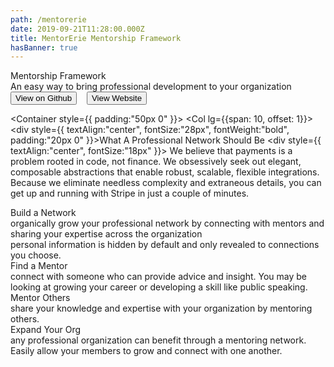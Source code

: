 ```yaml
---
path: /mentorerie
date: 2019-09-21T11:28:00.000Z
title: MentorErie Mentorship Framework
hasBanner: true
---
```


<div class="project-header" style={{ color:"white", display:"flex", height:"600px", alignItems:"flex-start", flex:"0 0 100%", flexDirection:"column", justifyContent:"center", background:"url('https://cdn.pixabay.com/photo/2012/03/01/00/36/abstract-19731_960_720.jpg')", backgroundSize: "100%" }}>
    <div class="title" style={{ fontSize:"38px", paddingLeft:"20%" }}>Mentorship Framework</div>
    <div class="description" style={{ fontSize: "18px", paddingLeft:"20%" }}>An easy way to bring professional development to your organization</div>
    <div class="links" style={{ margin:"60px auto -120px", textAlign: "center", width:"100%" }}>
        <Button variant="outline-light" size="lg">View on Github</Button>&nbsp; &nbsp;
        <Button variant="outline-light" size="lg">View Website</Button>
    </div>
</div>

<Container style={{ padding:"50px 0" }}>
    <Row>
        <Col  lg={{span: 10, offset: 1}}>
            <div style={{ textAlign:"center", fontSize:"28px", fontWeight:"bold", padding:"20px 0" }}>What A Professional Network Should Be</div>
            <div style={{ textAlign:"center", fontSize:"18px" }}>
            We believe that payments is a problem rooted in code, not finance. We obsessively seek out elegant, composable abstractions that enable robust, scalable, flexible integrations. Because we eliminate needless complexity and extraneous details, you can get up and running with Stripe in just a couple of minutes.
            </div>
        </Col>
    </Row>
</Container>

<Container className="bullets">
    <Row>
        <Col lg={{span:3}}>
            <div className="bullet">
                <div className="heading">Build a Network</div>
                <div className="description">organically grow your professional network by connecting with mentors and sharing your expertise across the organization<br />personal information is hidden by default and only revealed to connections you choose.</div>
            </div>
        </Col>
        <Col lg={{span:3}}>
            <div className="bullet">
                <div className="heading">Find a Mentor</div>
                <div className="description">connect with someone who can provide advice and insight. You may be looking at growing your career or developing a skill like public speaking.</div>
            </div>
        </Col>
        <Col lg={{span:3}}>
            <div className="bullet">
                <div className="heading">Mentor Others</div>
                <div className="description">share your knowledge and expertise with your organization by mentoring others.</div>
            </div>
        </Col>
        <Col lg={{span:3}}>
            <div className="bullet">
                <div className="heading">Expand Your Org</div>
                <div className="description">any professional organization can benefit through a mentoring network. Easily allow your members to grow and connect with one another.</div>
            </div>
        </Col>
    </Row>
</Container>